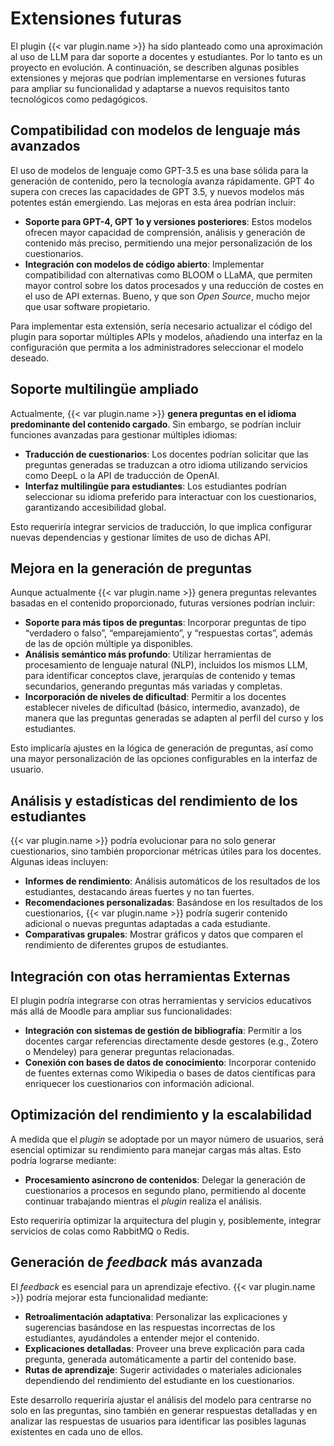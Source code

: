 # Extensiones futuras

El plugin {{< var plugin.name >}} ha sido planteado como una
aproximación al uso de LLM para dar soporte a docentes y estudiantes.
Por lo tanto es un proyecto en evolución. A continuación, se describen
algunas posibles extensiones y mejoras que podrían implementarse en
versiones futuras para ampliar su funcionalidad y adaptarse a nuevos
requisitos tanto tecnológicos como pedagógicos.

## Compatibilidad con modelos de lenguaje más avanzados

El uso de modelos de lenguaje como GPT-3.5 es una base sólida para la
generación de contenido, pero la tecnología avanza rápidamente. GPT 4o
supera con creces las capacidades de GPT 3.5, y nuevos modelos más
potentes están emergiendo. Las mejoras en esta área podrían incluir:

- **Soporte para GPT-4, GPT 1o y versiones posteriores**: Estos modelos
  ofrecen mayor capacidad de comprensión, análisis y generación de
  contenido más preciso, permitiendo una mejor personalización de los
  cuestionarios.
- **Integración con modelos de código abierto**: Implementar
  compatibilidad con alternativas como BLOOM o LLaMA, que permiten mayor
  control sobre los datos procesados y una reducción de costes en el uso
  de API externas. Bueno, y que son _Open Source_, mucho mejor que usar
  software propietario.

Para implementar esta extensión, sería necesario actualizar el código
del plugin para soportar múltiples APIs y modelos, añadiendo una
interfaz en la configuración que permita a los administradores
seleccionar el modelo deseado.

## Soporte multilingüe ampliado

Actualmente, {{< var plugin.name >}} **genera preguntas en el idioma
predominante del contenido cargado**. Sin embargo, se podrían incluir
funciones avanzadas para gestionar múltiples idiomas:

- **Traducción de cuestionarios**: Los docentes podrían solicitar que
  las preguntas generadas se traduzcan a otro idioma utilizando
  servicios como DeepL o la API de traducción de OpenAI.
- **Interfaz multilingüe para estudiantes**: Los estudiantes podrían
  seleccionar su idioma preferido para interactuar con los
  cuestionarios, garantizando accesibilidad global.

Esto requeriría integrar servicios de traducción, lo que implica
configurar nuevas dependencias y gestionar límites de uso de dichas API.

## Mejora en la generación de preguntas

Aunque actualmente {{< var plugin.name >}} genera preguntas relevantes
basadas en el contenido proporcionado, futuras versiones podrían
incluir:

- **Soporte para más tipos de preguntas**: Incorporar preguntas de tipo
  "verdadero o falso", "emparejamiento", y "respuestas cortas", además
  de las de opción múltiple ya disponibles.
- **Análisis semántico más profundo**: Utilizar herramientas de
  procesamiento de lenguaje natural (NLP), incluidos los mismos LLM,
  para identificar conceptos clave, jerarquías de contenido y temas
  secundarios, generando preguntas más variadas y completas.
- **Incorporación de niveles de dificultad**: Permitir a los docentes
  establecer niveles de dificultad (básico, intermedio, avanzado), de
  manera que las preguntas generadas se adapten al perfil del curso y
  los estudiantes.

Esto implicaría ajustes en la lógica de generación de preguntas, así
como una mayor personalización de las opciones configurables en la
interfaz de usuario.

## Análisis y estadísticas del rendimiento de los estudiantes

{{< var plugin.name >}} podría evolucionar para no solo generar
cuestionarios, sino también proporcionar métricas útiles para los
docentes. Algunas ideas incluyen:

- **Informes de rendimiento**: Análisis automáticos de los resultados de
  los estudiantes, destacando áreas fuertes y no tan fuertes.
- **Recomendaciones personalizadas**: Basándose en los resultados de los
  cuestionarios, {{< var plugin.name >}} podría sugerir contenido
  adicional o nuevas preguntas adaptadas a cada estudiante.
- **Comparativas grupales**: Mostrar gráficos y datos que comparen el
  rendimiento de diferentes grupos de estudiantes.

## Integración con otas herramientas Externas

El plugin podría integrarse con otras herramientas y servicios
educativos más allá de Moodle para ampliar sus funcionalidades:

- **Integración con sistemas de gestión de bibliografía**: Permitir a
  los docentes cargar referencias directamente desde gestores (e.g.,
  Zotero o Mendeley) para generar preguntas relacionadas.
- **Conexión con bases de datos de conocimiento**: Incorporar contenido
  de fuentes externas como Wikipedia o bases de datos científicas para
  enriquecer los cuestionarios con información adicional.

## Optimización del rendimiento y la escalabilidad

A medida que el _plugin_ se adoptade por un mayor número de usuarios,
será esencial optimizar su rendimiento para manejar cargas más altas.
Esto podría lograrse mediante:

- **Procesamiento asíncrono de contenidos**: Delegar la generación de
  cuestionarios a procesos en segundo plano, permitiendo al docente
  continuar trabajando mientras el _plugin_ realiza el análisis.

Esto requeriría optimizar la arquitectura del plugin y, posiblemente,
integrar servicios de colas como RabbitMQ o Redis.

## Generación de _feedback_ más avanzada

El _feedback_ es esencial para un aprendizaje efectivo.
{{< var plugin.name >}} podría mejorar esta funcionalidad mediante:

- **Retroalimentación adaptativa**: Personalizar las explicaciones y
  sugerencias basándose en las respuestas incorrectas de los
  estudiantes, ayudándoles a entender mejor el contenido.
- **Explicaciones detalladas**: Proveer una breve explicación para cada
  pregunta, generada automáticamente a partir del contenido base.
- **Rutas de aprendizaje**: Sugerir actividades o materiales adicionales
  dependiendo del rendimiento del estudiante en los cuestionarios.

Este desarrollo requeriría ajustar el análisis del modelo para centrarse
no solo en las preguntas, sino también en generar respuestas detalladas
y en analizar las respuestas de usuarios para identificar las posibles
lagunas existentes en cada uno de ellos.
